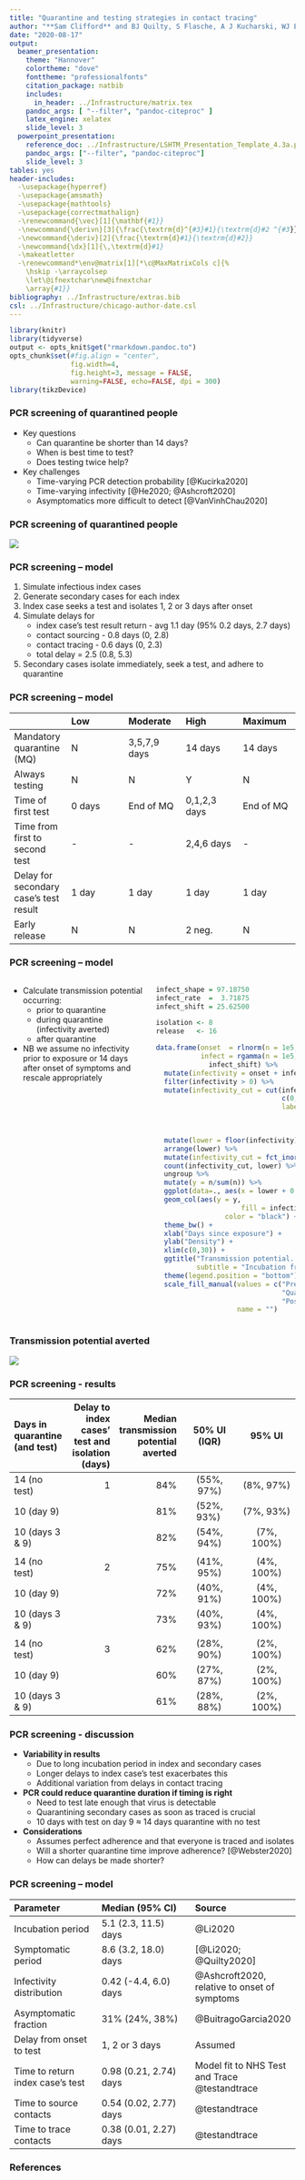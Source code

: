```yaml
---
title: "Quarantine and testing strategies in contact tracing"
author: "**Sam Clifford** and BJ Quilty, S Flasche, A J Kucharski, WJ Edmunds and CMMID COVID-19 Working Group"
date: "2020-08-17"
output:
  beamer_presentation:
    theme: "Hannover"
    colortheme: "dove"
    fonttheme: "professionalfonts"
    citation_package: natbib
    includes:
      in_header: ../Infrastructure/matrix.tex
    pandoc_args: [ "--filter", "pandoc-citeproc" ]
    latex_engine: xelatex
    slide_level: 3
  powerpoint_presentation:
    reference_doc: ../Infrastructure/LSHTM_Presentation_Template_4.3a.pptx
    pandoc_args: ["--filter", "pandoc-citeproc"]
    slide_level: 3
tables: yes
header-includes: 
  -\usepackage{hyperref}
  -\usepackage{amsmath}
  -\usepackage{mathtools}
  -\usepackage{correctmathalign}
  -\renewcommand{\vec}[1]{\mathbf{#1}}
  -\newcommand{\derivn}[3]{\frac{\textrm{d}^{#3}#1}{\textrm{d}#2 ^{#3}}}
  -\newcommand{\deriv}[2]{\frac{\textrm{d}#1}{\textrm{d}#2}}
  -\newcommand{\dx}[1]{\,\textrm{d}#1}
  -\makeatletter
  -\renewcommand*\env@matrix[1][*\c@MaxMatrixCols c]{%
    \hskip -\arraycolsep
    \let\@ifnextchar\new@ifnextchar
    \array{#1}}
bibliography: ../Infrastructure/extras.bib
csl: ../Infrastructure/chicago-author-date.csl
---
```

```r
library(knitr)
library(tidyverse)
output <- opts_knit$get("rmarkdown.pandoc.to")
opts_chunk$set(#fig.align = "center",
               fig.width=4,
               fig.height=3, message = FALSE,
               warning=FALSE, echo=FALSE, dpi = 300)
library(tikzDevice)
```


### PCR screening of quarantined people

* Key questions
    * Can quarantine be shorter than 14 days?
    * When is best time to test?
    * Does testing twice help?

* Key challenges
    * Time-varying PCR detection probability [@Kucirka2020]
    * Time-varying infectivity [@He2020; @Ashcroft2020]
    * Asymptomatics more difficult to detect [@VanVinhChau2020]


### PCR screening of quarantined people

![](figures/contact_tracing_diagram.png)

<!-- Figure: Diagram showing the exposure of an index case and their transmission to two individuals, causing a symptomatic and an asymptomatic case. The darkness of the bar corresponds to transmission potential. -->



### PCR screening -- model

1. Simulate infectious index cases
2. Generate secondary cases for each index
3. Index case seeks a test and isolates 1, 2 or 3 days after onset
4. Simulate delays for 
    - index case's test result return - avg 1.1 day (95% 0.2 days, 2.7 days)
    - contact sourcing - 0.8 days (0, 2.8) 
    - contact tracing - 0.6 days (0, 2.3)
    - total delay = 2.5 (0.8, 5.3)
5. Secondary cases isolate immediately, seek a test, and adhere to quarantine


### PCR screening -- model

|     |  Low | Moderate | High | Maximum |
| :-- | :--  | :--      | :--  | :--     |
| Mandatory quarantine (MQ) | N | 3,5,7,9 days | 14 days | 14 days |
| Always testing      | N | N | Y | N |
| Time of first test | 0 days | End of MQ | 0,1,2,3 days | End of MQ | 
| Time from first to second test | - | - | 2,4,6 days | - |
| Delay for secondary case's test result | 1 day | 1 day | 1 day | 1 day | 
| Early release | N | N | 2 neg. | N |



### PCR screening -- model

:::::::::::::::: {.columns}
::: {.column}

* Calculate transmission potential occurring:
    * prior to quarantine
    * during quarantine (infectivity averted)
    * after quarantine

* NB we assume no infectivity prior to exposure or 14 days after onset of symptoms and rescale appropriately

:::
::: {.column}

``` r
infect_shape = 97.18750 
infect_rate  =  3.71875
infect_shift = 25.62500

isolation <- 8
release   <- 16

data.frame(onset  = rlnorm(n = 1e5, meanlog = 1.62924,  sdlog = 0.4148542),
           infect = rgamma(n = 1e5, shape = infect_shape, rate = infect_rate) - 
             infect_shift) %>%
  mutate(infectivity = onset + infect) %>%
  filter(infectivity > 0) %>%
  mutate(infectivity_cut = cut(infectivity, include.lowest = T,
                               c(0, isolation, release, Inf),
                               labels = c("Pre-isolation", 
                                          "Quarantine",
                                          "Post-release"))) %>%

  mutate(lower = floor(infectivity)) %>%
  arrange(lower) %>%
  mutate(infectivity_cut = fct_inorder(infectivity_cut)) %>%
  count(infectivity_cut, lower) %>%
  ungroup %>%
  mutate(y = n/sum(n)) %>%
  ggplot(data=., aes(x = lower + 0.5)) +
  geom_col(aes(y = y,
                     fill = infectivity_cut),
                 color = "black") +
  theme_bw() +
  xlab("Days since exposure") +
  ylab("Density") +
  xlim(c(0,30)) +
  ggtitle("Transmission potential. Quarantine days 8-16.",
          subtitle = "Incubation from Li et al. (2020)\nInfectivity profile from Ashcroft et al. (2020)") +
  theme(legend.position = "bottom") +
  scale_fill_manual(values = c("Pre-isolation" = "grey40",
                               "Quarantine"    = "#00BF6F",
                               "Post-release"  = "grey70"),
                    name = "")
```

:::
::::::::::::::::


### Transmission potential averted

![](figures/days_plots_infectivity_averted.png)

### PCR screening - results

| Days in quarantine (and test)	| Delay to index cases’ test and isolation (days) |	Median transmission potential averted	| 50% UI (IQR) | 	95% UI |
| :-- | --: | --: | :--: | :--: |
| 14 (no test)	| 1	 | 84%	| (55%, 97%) |	(8%, 97%) |
| 10 (day 9)	| |	81% |	(52%, 93%) |	(7%, 93%) |
| 10 (days 3 & 9)	| |	82% | (54%, 94%) | (7%, 100%) | 
| | | | | |
| 14 (no test) | 	2	| 75% | (41%, 95%) | (4%, 100%) | 
| 10 (day 9) | | 	72% | (40%, 91%) | (4%, 100%) |
| 10 (days 3 & 9)	| |	73% | (40%, 93%) | (4%, 100%) |  
| | | | | |
| 14 (no test)	| 3 | 	62% | (28%, 90%) | (2%, 100%) | 
| 10 (day 9)|  |	60% | (27%, 87%) | (2%, 100%) |
| 10 (days 3 & 9) | |		61% | (28%, 88%) | (2%, 100%) |

### PCR screening - discussion

* **Variability in results**
    - Due to long incubation period in index and secondary cases
    - Longer delays to index case's test exacerbates this
    - Additional variation from delays in contact tracing

* **PCR could reduce quarantine duration if timing is right**
    - Need to test late enough that virus is detectable
    - Quarantining secondary cases as soon as traced is crucial
    - 10 days with test on day 9 $\approx$ 14 days quarantine with no test


* **Considerations** 
    - Assumes perfect adherence and that everyone is traced and isolates
    - Will a shorter quarantine time improve adherence? [@Webster2020]
    - How can delays be made shorter?

### PCR screening -- model


| Parameter | Median (95% CI) | Source |
| :---- | :----- | :--- | 
| Incubation period | 5.1 (2.3, 11.5) days | @Li2020 |
| Symptomatic period | 8.6 (3.2, 18.0) days | [@Li2020; @Quilty2020] |
| Infectivity distribution | 0.42 (-4.4, 6.0) days | @Ashcroft2020, relative to onset of symptoms | 
| Asymptomatic fraction | 31% (24%, 38%) | @BuitragoGarcia2020 |
| Delay from onset to test | 1, 2 or 3 days | Assumed  |
| Time to return index case's test | 0.98 (0.21, 2.74) days | Model fit to NHS Test and Trace @testandtrace | 
| Time to source contacts | 0.54 (0.02, 2.77) days | @testandtrace | 
| Time to trace contacts | 0.38 (0.01, 2.27) days |   @testandtrace |


### References 

\small

